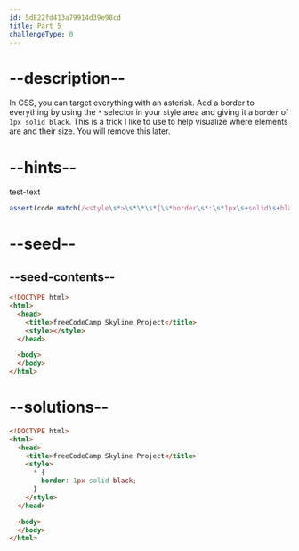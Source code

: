 ```yaml
---
id: 5d822fd413a79914d39e98cd
title: Part 5
challengeType: 0
---
```


# --description--

In CSS, you can target everything with an asterisk. Add a border to everything by using the `*` selector in your style area and giving it a `border` of `1px solid black`. This is a trick I like to use to help visualize where elements are and their size. You will remove this later.

# --hints--

test-text

```js
assert(code.match(/<style\s*>\s*\*\s*{\s*border\s*:\s*1px\s+solid\s+black\s*;?\s*}\s*<\/style\s*>/g));
```

# --seed--

## --seed-contents--

```html
<!DOCTYPE html>
<html>    
  <head>
    <title>freeCodeCamp Skyline Project</title>
    <style></style>
  </head>

  <body>
  </body>
</html>
```

# --solutions--

```html
<!DOCTYPE html>
<html>    
  <head>
    <title>freeCodeCamp Skyline Project</title>
    <style>
      * {
        border: 1px solid black;
      }
    </style>
  </head>

  <body>
  </body>
</html>
```
